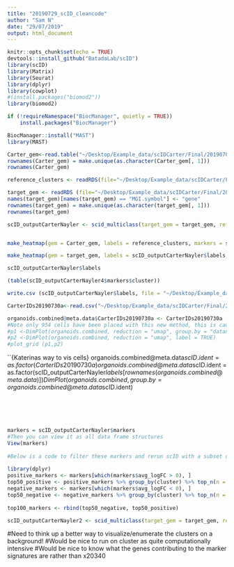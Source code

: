 ```yaml
---
title: "20190729_scID_cleancode"
author: "Sam N"
date: "29/07/2019"
output: html_document
---
```

```r
knitr::opts_chunk$set(echo = TRUE)
devtools::install_github("BatadaLab/scID")
library(scID)
library(Matrix)
library(Seurat)
library(dplyr)
library(cowplot)
#(install.packages("biomod2"))
library(biomod2)

if (!requireNamespace("BiocManager", quietly = TRUE))
    install.packages("BiocManager")

BiocManager::install("MAST")
library(MAST)
```

```r
Carter_gem<-read.table("~/Desktop/Example_data/scIDCarter/Final/20190702exprmatCarterREFGEM.tsv", header = T, stringsAsFactors = T)
rownames(Carter_gem) = make.unique(as.character(Carter_gem[, 1]))
rownames(Carter_gem)

reference_clusters <- readRDS(file="~/Desktop/Example_data/scIDCarter/Final/20190709CartRefClusCharPopsManFAC.rds")

target_gem <- readRDS (file="~/Desktop/Example_data/scIDCarter/Final/20190705TargetNaylerGEMMouseids.rds")
names(target_gem)[names(target_gem) == "MGI.symbol"] <- "gene"
rownames(target_gem) = make.unique(as.character(target_gem[, 1]))
rownames(target_gem)

```

```r

scID_outputCarterNayler <- scid_multiclass(target_gem = target_gem, reference_gem = Carter_gem, reference_clusters = reference_clusters, estimate_weights_from_target = FALSE)



```



```r
make_heatmap(gem = Carter_gem, labels = reference_clusters, markers = scID_outputCarterNayler$markers)

make_heatmap(gem = target_gem, labels = scID_outputCarterNayler$labels, markers = scID_outputCarterNayler$markers)

scID_outputCarterNayler$labels

(table(scID_outputCarterNayler4$markers$cluster))

write.csv (scID_outputCarterNayler$labels, file = "~/Desktop/Example_data/scIDCarter/Final/20190730a.csv")

CarterIDs20190730a<-read.csv("~/Desktop/Example_data/scIDCarter/Final/20190730a.csv", header = T)

organoids.combined@meta.data$CarterIDs20190730a <- CarterIDs20190730a
#Note only 954 cells have been placed with this new method, this is causing problems to plot. Let's try Katerinas 
#p1 <-DimPlot(organoids.combined, reduction = "umap", group.by = "dataname")
#p2 <-DimPlot(organoids.combined, reduction = "umap", label = TRUE)
#plot_grid (p1,p2)
```

``{Katerinas way to vis cells}
organoids.combined@meta.data$scID.ident =as.factor(CarterIDs20190730a)
organoids.combined@meta.data$scID.ident = as.factor(scID_outputCarterNayler$labels[rownames(organoids.combined@meta.data)])
DimPlot(organoids.combined, group.by = organoids.combined@meta.data$scID.ident)

```





```

```r

markers = scID_outputCarterNayler$markers
#Then you can view it as all data frame structures 
View(markers)
 
#Below is a code to filter these markers and rerun scID with a subset of top50 positive markers and top50 negative markers
 
library(dplyr)
positive_markers <- markers[which(markers$avg_logFC > 0), ]
top50_positive <- positive_markers %>% group_by(cluster) %>% top_n(n = 50, wt = avg_logFC)
negative_markers <- markers[which(markers$avg_logFC < 0), ]
top50_negative <- negative_markers %>% group_by(cluster) %>% top_n(n = 50, wt = avg_logFC)
 
top100_markers <- rbind(top50_negative, top50_positive)

scID_outputCarterNayler2 <- scid_multiclass(target_gem = target_gem, reference_gem = Carter_gem, reference_clusters = reference_clusters, markers = top100_markers, estimate_weights_from_target = FALSE)
```

#Need to think up a better way to visualize/enumerate the clusters on a background!
#Would be nice to run on cluster as quite computationally intensive
#Would be nice to know what the genes contributing to the marker signatures are rather than x20340


